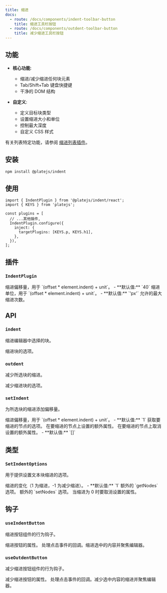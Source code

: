 ```yaml
---
title: 缩进
docs:
  - route: /docs/components/indent-toolbar-button
    title: 缩进工具栏按钮
  - route: /docs/components/outdent-toolbar-button
    title: 减少缩进工具栏按钮
---
```


<ComponentPreview name="indent-demo" />

<PackageInfo>

## 功能

- **核心功能**:
  - 缩进/减少缩进任何块元素
  - Tab/Shift+Tab 键盘快捷键
  - 干净的 DOM 结构

- **自定义**:
  - 定义目标块类型
  - 设置缩进大小和单位
  - 控制最大深度
  - 自定义 CSS 样式

有关列表特定功能，请参阅 [缩进列表插件](/docs/list)。

</PackageInfo>

## 安装

```bash
npm install @platejs/indent
```

## 使用

```tsx
import { IndentPlugin } from '@platejs/indent/react';
import { KEYS } from 'platejs';

const plugins = [
  // ...其他插件,
  IndentPlugin.configure({
    inject: {
      targetPlugins: [KEYS.p, KEYS.h1],
    },
  }),
];
```

## 插件

### `IndentPlugin`

<API name="IndentPlugin">
<APIOptions>
  <APIItem name="offset" type="number" optional>
    缩进偏移量，用于 `(offset * element.indent) + unit`。
    - **默认值:** `40`
  </APIItem>
  <APIItem name="unit" type="string" optional>
    缩进单位，用于 `(offset * element.indent) + unit`。
    - **默认值:** `'px'`
  </APIItem>
  <APIItem name="indentMax" type="number" optional>
    允许的最大缩进次数。
  </APIItem>
</APIOptions>
</API>

## API

### `indent`

缩进编辑器中选择的块。

<API name="indent">
  <APIOptions type="SetIndentOptions" optional>
    缩进块的选项。
  </APIOptions>
</API>

### `outdent`

减少所选块的缩进。

<API name="outdent">
  <APIOptions type="SetIndentOptions" optional>
    减少缩进块的选项。
  </APIOptions>
</API>

### `setIndent`

为所选块的缩进添加偏移量。

<API name="setIndent">
<APIOptions type="SetIndentOptions">
  <APIItem name="offset" type="number" optional>
    缩进偏移量，用于 `(offset * element.indent) + unit`。
    - **默认值:** `1`
  </APIItem>
  <APIItem name="getNodesOptions" type="EditorNodesOptions" optional>
    获取要缩进的节点的选项。
  </APIItem>
  <APIItem name="setNodesProps" type="object" optional>
    在要缩进的节点上设置的额外属性。
  </APIItem>
  <APIItem name="unsetNodesProps" type="string[]" optional>
    在要缩进的节点上取消设置的额外属性。
    - **默认值:** `[]`
  </APIItem>
</APIOptions>
</API>

## 类型

### `SetIndentOptions`

用于提供设置文本块缩进的选项。

<API name="SetIndentOptions">
<APIOptions>
  <APIItem name="offset" type="number">
    缩进的变化（1 为缩进，-1 为减少缩进）。
    - **默认值:** `1`
  </APIItem>
  <APIItem name="getNodesOptions" type="EditorNodesOptions<V>">
    额外的 `getNodes` 选项。
  </APIItem>
  <APIItem name="setNodesProps" type="object">
    额外的 `setNodes` 选项。
  </APIItem>
  <APIItem name="unsetNodesProps" type="string[]">
    当缩进为 0 时要取消设置的属性。
  </APIItem>
</APIOptions>
</API>

## 钩子

### `useIndentButton`

缩进按钮组件的行为钩子。

<API name="useIndentButton">
<APIReturns type="object">
  <APIItem name="props" type="object">
    缩进按钮的属性。
    <APISubList>
      <APISubListItem parent="props" name="onClick" type="function">
        处理点击事件的回调。缩进选中的内容并聚焦编辑器。
      </APISubListItem>
    </APISubList>
  </APIItem>
</APIReturns>
</API>

### `useOutdentButton`

减少缩进按钮组件的行为钩子。

<API name="useOutdentButton">
<APIReturns type="object">
  <APIItem name="props" type="object">
    减少缩进按钮的属性。
    <APISubList>
      <APISubListItem parent="props" name="onClick" type="function">
        处理点击事件的回调。减少选中内容的缩进并聚焦编辑器。
      </APISubListItem>
    </APISubList>
  </APIItem>
</APIReturns>
</API>
